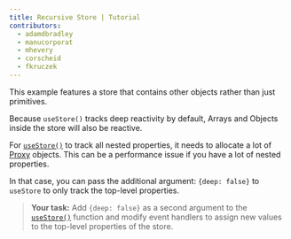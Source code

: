 ```yaml
---
title: Recursive Store | Tutorial
contributors:
  - adamdbradley
  - manucorporat
  - mhevery
  - corscheid
  - fkruczek
---
```


This example features a store that contains other objects rather than just primitives.

Because `useStore()` tracks deep reactivity by default, Arrays and Objects inside the store will also be reactive. 

For [`useStore()`](/docs/(qwik)/components/state/index.mdx#usestore) to track all nested properties, it needs to allocate a lot of [Proxy](/docs/(qwik)/concepts/reactivity/index.mdx#proxy) objects. This can be a performance issue if you have a lot of nested properties. 

In that case, you can pass the additional argument: `{deep: false}` to `useStore` to only track the top-level properties.

> **Your task:** Add `{deep: false}` as a second argument to the [`useStore()`](/docs/(qwik)/components/state/index.mdx#usestore) function and modify event handlers to assign new values to the top-level properties of the store.
